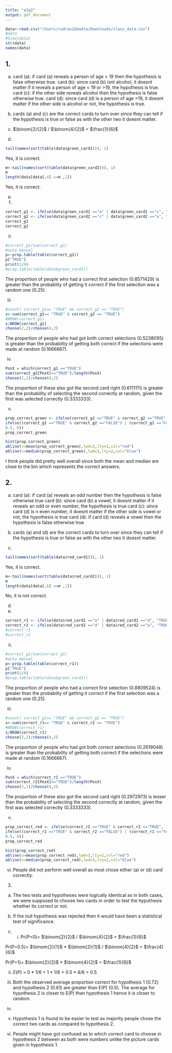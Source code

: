 ```yaml
---
title: "a1q2"
output: pdf_document
---
```


```r
data<-read.csv("/Users/rudranibhadra/Downloads/class_data.csv")
#data
#View(data)
str(data)
names(data)
```

## 1.

a. card (a): if card (a) reveals a person of age < 19 then the hypothesis is false otherwise true.
   card (b): since card (b) isnt alcohol, it doesnt matter if it reveals a person of age < 19 or >19, the hypothesis is true. 
   card (c): if the other side reveals alcohol then the hypothesis is false otherwise true.
   card (d): since card (d) is a person of age >19, it doesnt matter if the other side is alcohol or not, the hypothesis is true. 
   
b. cards (a) and (c) are the correct cards to turn over since they can tell if the hypothesis is true or false as with the other two it doesnt matter.

c. $\binom{2}{2}$ $/$ $\binom{4}{2}$
   $=$ $\frac{1}{6}$
   
d.
```r
tail(names(sort(table(data$green_card1))), 1)
```
Yes, it is correct.

```r
m<-tail(names(sort(table(data$green_card2))), 1)
m
length(data[data[,4] ==m ,1])

```
Yes, it is correct.

e. 
i.
```r
correct_g1 <- ifelse(data$green_card1 =="a" | data$green_card1 =="c", "TRUE", "FALSE")
correct_g2 <- ifelse(data$green_card2 =="c" | data$green_card2 =="a", "TRUE", "FALSE")
correct_g1
correct_g2
```
ii.
```r
#correct_g1/sum(correct_g1)
#auto manual
p<-prop.table(table(correct_g1))
p["TRUE"]
print(1/4)
#prop.table(table(data$green_card1))
```
The proportion of people who had a correct first selection (0.8571429) is greater than the probablity of getting it correct if the first selection was a random one (0.25).

iii.
```r
#count( correct_g1== "TRUE" && correct_g2 == "TRUE")
s<-sum(correct_g1== "TRUE" & correct_g2 == "TRUE")
#NROW(correct_g1)
s/NROW(correct_g1)
choose(2,2)/choose(4,2)
```
The proportion of people who had got both correct selections (0.5238095) is greater than the  probability of getting both correct if the selections were made at random (0.1666667).

iv. 
```r
PosX = which(correct_g1 =="TRUE")
sum(correct_g2[PosX]=="TRUE")/length(PosX)
choose(2,1)/choose(4,2)
```
The proportion of these also got the second card right (0.6111111) is greater than the probability of selecting the second correctly at random, given the first was selected correctly (0.3333333).

v.
```r
prop_correct_green <- ifelse(correct_g1 =="TRUE" & correct_g2 =="TRUE", 1, 
ifelse((correct_g1 =="TRUE" & correct_g2 =="FALSE") | (correct_g1 =="FALSE" & correct_g2 =="TRUE") ,
0.5, 0))
prop_correct_green
```

```r
hist(prop_correct_green)
abline(v=mean(prop_correct_green),lwd=3,lty=2,col="red")
abline(v=median(prop_correct_green),lwd=3,lty=2,col="blue")
```
I think people did pretty well overall since both the mean and median are close to the bin which represents the correct answers.

## 2.

a. card (a): if card (a) reveals an odd number then the hypothesis is false otherwise true
   card (b): since card (b) a vowel, it doesnt matter if it reveals an odd or even number, the hypothesis is true 
   card (c): since card (d) is n even number, it doesnt matter if the other side is vowel or not, the hypothesis is true 
   card (d): if card (d) reveals a vowel then the hypothesis is false otherwise true 
   
b. cards (a) and (d) are the correct cards to turn over since they can tell if the hypothesis is true or false as with the other two it doesnt matter.
   
c.
```r
tail(names(sort(table(data$red_card1))), 1)
```
Yes, it is correct.

```r
m<-tail(names(sort(table(data$red_card2))), 1)
m
length(data[data[,6] ==m ,1])

```
No, it is not correct.

d. 
i.
```r
correct_r1 <- ifelse(data$red_card1 =="a" | data$red_card1 =="d", "TRUE", "FALSE")
correct_r2 <- ifelse(data$red_card2 =="d" | data$red_card2 =="a", "TRUE", "FALSE")
#correct_r1
#correct_r2
```
ii.
```r
#correct_g1/sum(correct_g1)
#auto manual
p<-prop.table(table(correct_r1))
p["TRUE"]
print(1/4)
#prop.table(table(data$green_card1))
```
The proportion of people who had a correct first selection (0.8809524) is greater than the probablity of getting it correct if the first selection was a random one (0.25).

iii.
```r
#count( correct_g1== "TRUE" && correct_g2 == "TRUE")
s<-sum(correct_r1== "TRUE" & correct_r2 == "TRUE")
#NROW(correct_r1)
s/NROW(correct_r1)
choose(2,2)/choose(4,2)
```
The proportion of people who had got both correct selections (0.2619048) is greater than the  probability of getting both correct if the selections were made at random (0.1666667).

iv. 
```r
PosX = which(correct_r1 =="TRUE")
sum(correct_r2[PosX]=="TRUE")/length(PosX)
choose(2,1)/choose(4,2)
```
The proportion of these also got the second card right (0.2972973) is lesser than the probability of selecting the second correctly at random, given the first was selected correctly (0.3333333).

v.
```r
prop_correct_red <- ifelse(correct_r1 =="TRUE" & correct_r2 =="TRUE", 1, 
ifelse((correct_r1 =="TRUE" & correct_r2 =="FALSE") | (correct_r1 =="FALSE" & correct_r2 =="TRUE") , 
0.5, 0))
prop_correct_red
```

```r
hist(prop_correct_red)
abline(v=mean(prop_correct_red),lwd=3,lty=2,col="red")
abline(v=median(prop_correct_red),lwd=3,lty=2,col="blue")
```
 vi.
 People did not perform well overall as most chose either (a) or (d) card correctly.
 
 3.
 a. The two tests and hypotheses were logically identical as in both cases, we were supposed to choose two cards in order to test the hypothesis whether its correct or not.
 
 b. If the null hypothesis was rejected then it would have been a statistical test of significance.
 
 c. i.
 Pr(P=0)=
 $\binom{2}{2}$ $/$ $\binom{4}{2}$
   $=$ $\frac{1}{6}$
   
   Pr(P=0.5)=
 $\binom{2}{1}$ $*$ $\binom{2}{1}$ $/$ $\binom{4}{2}$
   $=$ $\frac{4}{6}$
   
   Pr(P=1)=
 $\binom{2}{2}$  $*$ $\binom{4}{2}$
   $=$ $\frac{1}{6}$
   

ii.
$E(P)$ $=$ $0*1/6$ $+$ $1*1/6$ $+$ $0.5*4/6$
$=$ $0.5$

iii.
Both the observed average proportion correct for hypothesis 1 (0.72) and hypothesis 2 (0.61) are greater than E(P) (0.5).
The average for hypothesis 2 is closer to E(P) than hypothesis 1 hence it is closer to random.

d. 
i.
Hypothesis 1 is found to be easier to test as majority people chose the correct two cards as compared to hypothesis 2.

ii.
People might have got confused as to which correct card to choose in hypothesis 2 between as both were numbers unlike the picture cards given in hypothesis 1.